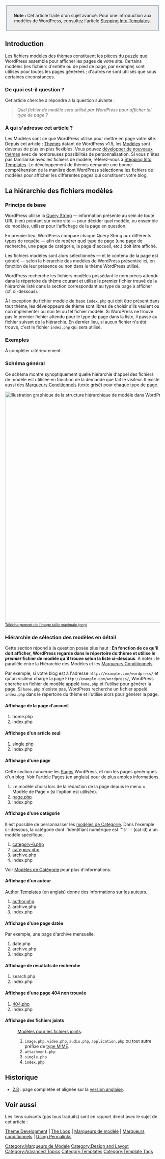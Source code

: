 {{Languages|
{{en|Template Hierarchy}}
{{fr|Hiérarchie de modeles}}
{{ja|テンプレート階層}}
{{ru|Иерархия шаблонов}}
}}

{{Stub}}

{{French Header}}

<div style="border: 1px solid #036; background:#eee; text-align:center; margin:5px; padding:10px">'''Note :'''  Cet article traite d'un sujet avancé. Pour une introduction aux modèles de WordPress, consultez l'article [[Stepping Into Templates]].</div>

== Introduction ==

Les fichiers modèles des thèmes constituent les pièces du puzzle que WordPress assemble pour afficher les pages de votre site. Certains modèles (les fichiers d'entête ou de pied de page, par exemple) sont utilisés pour toutes les pages générées ; d'autres ne sont utilisés que sous certaines circonstances.

=== De quoi est-il question ? ===
Cet article cherche à répondre à la question suivante :

<blockquote>
''Quel fichier de modèle sera utilisé par WordPress pour afficher tel type de page ?''
</blockquote>

=== À qui s'adresse cet article ? ===
Les Modèles sont ce que WordPress utilise pour mettre en page votre site. Depuis cet article : [[Using Themes|Themes]] datant de WordPress v1.5, les [[Templates|Modèles]] sont devenus de plus en plus flexibles. Vous pouvez [[Theme_Development|développer de nouveaux thèmes]] avec de nombreuses possibilités de personnalisation. Si vous n'êtes pas familiarisé avec les fichiers de modèle, référez-vous à [[Stepping Into Templates]]. Le développement de thèmes demande une bonne compréhension de la manière dont WordPress sélectionne les fichiers de modèles pour afficher les différentes pages qui constituent votre blog. 

== La hiérarchie des fichiers modèles ==

=== Principe de base ===
WordPress utilise la [[Glossary#Query_string|Query String]] &mdash; information présente au sein de toute URL (lien) pointant sur votre site &mdash; pour décider quel modèle, ou ensemble de modèles, utiliser pour l'affichage de la page en question.

En premier lieu, WordPress compare chaque Query String aux différents types de requête &mdash; afin de repérer quel type de page (une page de recherche, une page de catégorie, la page d'accueil, etc.) doit être affiché.

Les fichiers modèles sont alors sélectionnés &mdash; et le contenu de la page est généré &mdash; selon la hiérarchie des modèles de WordPress présentée ici, en fonction de leur présence ou non dans le thème WordPress utilisé.

WordPress recherche les fichiers modèles possédant le nom précis attendu dans le répertoire du thème courant et utilise le premier fichier trouvé de la hiérarchie listé dans la section correspondant au type de page à afficher (cf. ci-dessous). 

À l'exception du fichier modèle de base <tt style="font-weight:bold; color:#036">index.php</tt> qui doit être présent dans tout thème, les développeurs de thème sont libres de choisir s'ils veulent ou non implémenter ou non tel ou tel fichier modèle. Si  WordPress ne trouve pas le premier fichier attendu pour le type de page dans la liste, il passe au fichier suivant de la hiérarchie. En dernier lieu, si aucun fichier n'a été trouvé, c'est le fichier <tt style="font-weight:bold; color:#036">index.php</tt> qui sera utilisé.

=== Exemples ===
À compléter ultérieurement. 

=== Schéma général ===
Ce schéma montre synoptiquement quelle hiérarchie d'appel des fichiers de modèle est utilisée en fonction de la demande que fait le visiteur. Il existe aussi des [[fr:Marqueurs_conditionnels|Marqueurs Conditionnels]] (texte grisé) pour chaque type de page.

[[File:Template Hierarchy 2015.png|750px|Illustration graphique de la structure hiérarchique de modèle dans WordPress]]<br/>
<small>[https://codex.wordpress.org/images/9/96/wp-template-hierarchy.jpg Téléchargement de l'image taille maximale (png)]</small>

=== Hiérarchie de sélection des modèles en détail ===

Cette section répond à la question posée plus haut : '''En fonction de ce qu'il doit afficher, WordPress regarde dans le répertoire du thème et utilise le ''premier'' fichier de modèle qu'il trouve selon la liste ci-dessous'''.  A noter : le parallèle entre la Hiérarchie des Modèles et les [[fr:Marqueurs_conditionnels|Marqueurs Conditionnels]].

Par exemple, si votre blog est à l'adresse <tt><nowiki>http://example.com/wordpress/</nowiki></tt> et qu'un visiteur charge la page <tt><nowiki>http://example.com/wordpress/</nowiki></tt>, WordPress cherche un fichier de modèle appelé <tt>home.php</tt> et l'utilise pour générer la page. Si <tt>home.php</tt> n'existe pas, WordPress recherche un fichier appelé <tt>index.php</tt> dans le répertoire du thème et l'utilise alors pour générer la page. 

==== Affichage de la page d'accueil ====

#home.php
#index.php

==== Affichage d'un article seul ====

#single.php
#index.php

==== Affichage d'une page ====

Cette section concerne les [[Pages]] WordPress, et non les pages génériques d'un blog.  Voir l'article [[Pages]] (en anglais) pour de plus amples informations.

#Le modèle choisi lors de la rédaction de la page depuis le menu « Modèle de Page » (si l'option est utilisée).
#[[Pages|page.php]]
#index.php

==== Affichage d'une catégorie ====

Il est possible de personnaliser les [[Category Templates|modèles de Catégorie]]. Dans l'exemple ci-dessous, la catégorie dont l'identifiant numérique est '''<tt>6'''</tt> (cat id) a un modèle spécifique.

#[[Category Templates|category-6.php]]
#[[Category Templates|category.php]]
#archive.php
#index.php

Voir [[Category Templates|Modèles de Catégorie]] pour plus d'informations.

==== Affichage d'un auteur ====

[[Author Templates]] (en anglais) donne des informations sur les auteurs.

#[[Author Templates|author.php]]
#archive.php
#index.php

==== Affichage d'une page datée ====

Par exemple, une page d'archive mensuelle.

#date.php
#archive.php
#index.php

==== Affichage de résultats de recherche ====

#search.php
#index.php

==== Affichage d'une page 404 non trouvée ====

#[[Creating_an_Error_404_Page|404.php]]
#index.php

==== Affichage des fichiers joints ====

:[[Using Image and File Attachments#Inserting_Files|Modèles pour les fichiers joints]]:
:#<tt style="font-weight:bold; color:#036">image.php</tt>, <tt style="font-weight:bold; color:#036">video.php</tt>, <tt style="font-weight:bold; color:#036">audio.php</tt>, <tt style="font-weight:bold; color:#036">application.php</tt> ou tout autre préfixe de [http://en.wikipedia.org/wiki/Internet_media_type type MIME].
:#<tt style="font-weight:bold; color:#036">attachment.php</tt>
:#<tt style="font-weight:bold; color:#036">single.php</tt>
:#<tt style="font-weight:bold; color:#036">index.php</tt>


[[Category:Marqueurs de Modele]]

== Historique ==
* [[Version 2.8|2.8]] : page complétée et alignée sur la [[Template Hierarchy|version anglaise]].


== Voir aussi ==

Les liens suivants (pas tous traduits) sont en rapport direct avec le sujet de cet article :

[[Theme Development]] | [[The Loop]] | [[fr:Marqueurs_de_Modele|Marqueurs de modèle]] | [[fr:Marqueurs_conditionnels|Marqueurs conditionnels]] | [[Using Permalinks]]

[[Category:Design and Layout]]
[[Category:Advanced Topics]]
[[Category:Templates]]
[[Category:Template Tags]]